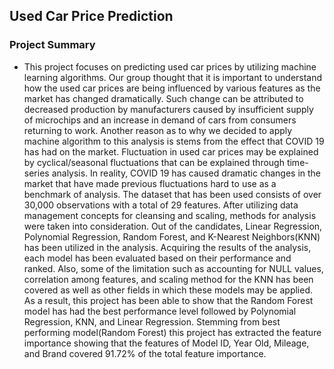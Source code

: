 

##  

##  

##  

## Used Car Price Prediction

### **Project Summary**

- This project focuses on predicting used car prices by utilizing machine learning algorithms. Our group thought that it is important to understand how the used
car prices are being influenced by various features as the market has changed dramatically. Such change can be attributed to decreased production by manufacturers caused by insufficient supply of microchips and an increase in demand of cars from consumers returning to work. Another reason as to why we
decided to apply machine algorithm to this analysis is stems from the effect that COVID 19 has had on the market. Fluctuation in used car prices may be explained by cyclical/seasonal fluctuations that can be explained through time-series analysis. In reality, COVID 19 has caused dramatic changes in the market that have made previous fluctuations hard to use as a benchmark of analysis. The dataset that has been used consists of over 30,000 observations with a total of 29 features. After utilizing data management concepts for cleansing and scaling, methods for analysis were taken into consideration. Out of the candidates, Linear Regression, Polynomial Regression, Random Forest, and K-Nearest Neighbors(KNN) has been utilized in the analysis. Acquiring the results of the analysis, each model has been evaluated based on their performance and ranked. Also, some of the limitation such as accounting for NULL values, correlation among features, and scaling method for the KNN has been covered as well as other fields in which these models may be applied. As a result, this project has been able to show that the Random Forest model has had the best performance level followed by Polynomial Regression, KNN, and Linear Regression. Stemming from best performing model(Random Forest) this project has extracted the feature importance showing that the features of Model ID, Year Old, Mileage, and Brand covered 91.72% of the total feature importance.


